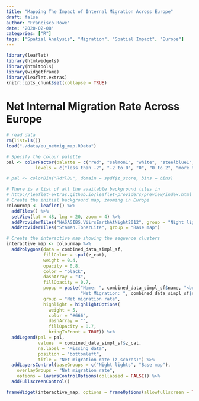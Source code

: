 ```yaml
---
title: "Mapping The Impact of Internal Migration Across Europe"
draft: false
author: "Francisco Rowe"
date: '2020-02-08'
categories: ["R"]
tags: ["Spatial Analysis", "Migration", "Spatial Impact", "Europe"]
---
```


```r
library(leaflet)
library(htmlwidgets)
library(htmltools)
library(widgetframe)
library(leaflet.extras)
knitr::opts_chunk$set(collapse = TRUE)
```

# Net Internal Migration Rate Across Europe

```r
# read data
rm(list=ls())
load("./data/eu_netmig_map.RData")
```



```r
# Specify the colour palette
pal <- colorFactor(palette = c("red", "salmon1", "white", "steelblue1", "blue"), 
           levels = c("less than -2", "-2 to 0", "0", "0 to 2", "more than 2"), ordered = FALSE)

# pal <- colorBin("RdYlBu", domain = spdf$z_score, bins = bins)

# There is a list of all the available background tiles in
# http://leaflet-extras.github.io/leaflet-providers/preview/index.html
# Create the initial background map, zooming in Europe
colourmap <- leaflet() %>% 
  addTiles() %>% 
  setView(lat = 48, lng = 20, zoom = 4) %>% 
  addProviderTiles("NASAGIBS.ViirsEarthAtNight2012", group = "Night lights") %>% 
  addProviderTiles("Stamen.TonerLite", group = "Base map")

# Create the interactive map showing the sequence clusters
interactive_map <- colourmap %>%
  addPolygons(data = combined_data_simpl_sf,
              fillColor = ~pal(z_cat),
              weight = 0.4,
              opacity = 0.8,
              color = "black",
              dashArray = "3",
              fillOpacity = 0.7,
              popup = paste("Name: ", combined_data_simpl_sf$name, "<br>",
                            "Net Migration: ", combined_data_simpl_sf$net_migr, "<br>"),
              group = "Net migration rate",
              highlight = highlightOptions(
                weight = 5,
                color = "#666",
                dashArray = "",
                fillOpacity = 0.7,
                bringToFront = TRUE)) %>% 
  addLegend(pal = pal,
            values  = combined_data_simpl_sf$z_cat,
            na.label = "Missing data",
            position = "bottomleft",
            title = "Net migration rate (z-scores)") %>% 
  addLayersControl(baseGroups = c("Night lights", "Base map"),
    overlayGroups = "Net migration rate",
    options = layersControlOptions(collapsed = FALSE)) %>% 
  addFullscreenControl()
```

```r
frameWidget(interactive_map, options = frameOptions(allowfullscreen = TRUE))
```
